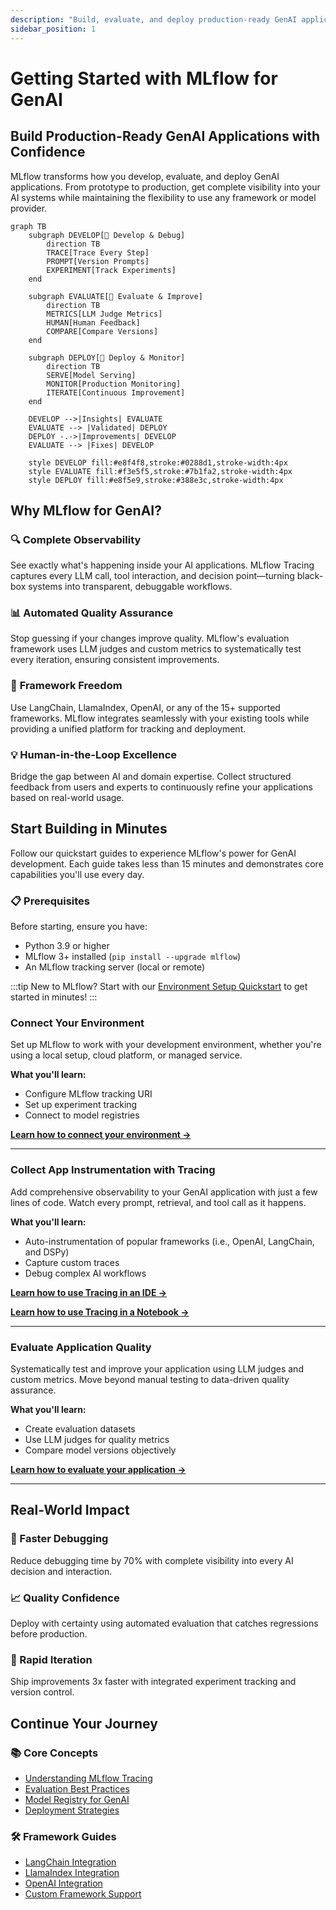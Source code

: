 ```yaml
---
description: "Build, evaluate, and deploy production-ready GenAI applications with MLflow's comprehensive LLMOps platform"
sidebar_position: 1
---
```


# Getting Started with MLflow for GenAI

## Build Production-Ready GenAI Applications with Confidence

MLflow transforms how you develop, evaluate, and deploy GenAI applications. From prototype to production, get complete visibility into your AI systems while maintaining the flexibility to use any framework or model provider.

<div style={{marginTop: '2rem', marginBottom: '2rem'}}>

```mermaid
graph TB
    subgraph DEVELOP[🔧 Develop & Debug]
        direction TB
        TRACE[Trace Every Step]
        PROMPT[Version Prompts]
        EXPERIMENT[Track Experiments]
    end

    subgraph EVALUATE[🧪 Evaluate & Improve]
        direction TB
        METRICS[LLM Judge Metrics]
        HUMAN[Human Feedback]
        COMPARE[Compare Versions]
    end

    subgraph DEPLOY[🚀 Deploy & Monitor]
        direction TB
        SERVE[Model Serving]
        MONITOR[Production Monitoring]
        ITERATE[Continuous Improvement]
    end

    DEVELOP -->|Insights| EVALUATE
    EVALUATE --> |Validated| DEPLOY
    DEPLOY -.->|Improvements| DEVELOP
    EVALUATE --> |Fixes| DEVELOP

    style DEVELOP fill:#e8f4f8,stroke:#0288d1,stroke-width:4px
    style EVALUATE fill:#f3e5f5,stroke:#7b1fa2,stroke-width:4px
    style DEPLOY fill:#e8f5e9,stroke:#388e3c,stroke-width:4px
```

</div>

## Why MLflow for GenAI?

### 🔍 **Complete Observability**

See exactly what's happening inside your AI applications. MLflow Tracing captures every LLM call, tool interaction, and decision point—turning black-box systems into transparent, debuggable workflows.

### 📊 **Automated Quality Assurance**

Stop guessing if your changes improve quality. MLflow's evaluation framework uses LLM judges and custom metrics to systematically test every iteration, ensuring consistent improvements.

### 🚀 **Framework Freedom**

Use LangChain, LlamaIndex, OpenAI, or any of the 15+ supported frameworks. MLflow integrates seamlessly with your existing tools while providing a unified platform for tracking and deployment.

### 💡 **Human-in-the-Loop Excellence**

Bridge the gap between AI and domain expertise. Collect structured feedback from users and experts to continuously refine your applications based on real-world usage.

## Start Building in Minutes

Follow our quickstart guides to experience MLflow's power for GenAI development. Each guide takes less than 15 minutes and demonstrates core capabilities you'll use every day.

### 📋 Prerequisites

Before starting, ensure you have:

- Python 3.9 or higher
- MLflow 3+ installed (`pip install --upgrade mlflow`)
- An MLflow tracking server (local or remote)

:::tip New to MLflow?
Start with our [Environment Setup Quickstart](/genai/getting-started/connect-environment) to get started in minutes!
:::

### Connect Your Environment

Set up MLflow to work with your development environment, whether you're using a local setup, cloud platform, or managed service.

**What you'll learn:**

- Configure MLflow tracking URI
- Set up experiment tracking
- Connect to model registries

**[Learn how to connect your environment →](/genai/getting-started/connect-environment)**

---

### Collect App Instrumentation with Tracing

Add comprehensive observability to your GenAI application with just a few lines of code. Watch every prompt, retrieval, and tool call as it happens.

**What you'll learn:**

- Auto-instrumentation of popular frameworks (i.e., OpenAI, LangChain, and DSPy)
- Capture custom traces
- Debug complex AI workflows

**[Learn how to use Tracing in an IDE →](/genai/getting-started/tracing/tracing-ide)**

**[Learn how to use Tracing in a Notebook →](/genai/getting-started/tracing/tracing-notebook)**

---

### Evaluate Application Quality

Systematically test and improve your application using LLM judges and custom metrics. Move beyond manual testing to data-driven quality assurance.

**What you'll learn:**

- Create evaluation datasets
- Use LLM judges for quality metrics
- Compare model versions objectively

**[Learn how to evaluate your application →](https://docs.databricks.com/aws/en/mlflow3/genai/getting-started/eval.html)**

---

## Real-World Impact

<div style={{
  display: 'grid',
  gridTemplateColumns: 'repeat(auto-fit, minmax(250px, 1fr))',
  gap: '20px',
  marginTop: '32px',
  marginBottom: '32px'
}}>
  <div style={{
    padding: '20px',
    backgroundColor: '#f8f9fa',
    borderRadius: '8px',
    borderLeft: '4px solid #0066cc'
  }}>
    <h3 style={{marginTop: 0}}>🎯 Faster Debugging</h3>
    <p>Reduce debugging time by 70% with complete visibility into every AI decision and interaction.</p>
  </div>

  <div style={{
    padding: '20px',
    backgroundColor: '#f8f9fa',
    borderRadius: '8px',
    borderLeft: '4px solid #28a745'
  }}>
    <h3 style={{marginTop: 0}}>📈 Quality Confidence</h3>
    <p>Deploy with certainty using automated evaluation that catches regressions before production.</p>
  </div>

  <div style={{
    padding: '20px',
    backgroundColor: '#f8f9fa',
    borderRadius: '8px',
    borderLeft: '4px solid #7b1fa2'
  }}>
    <h3 style={{marginTop: 0}}>🔄 Rapid Iteration</h3>
    <p>Ship improvements 3x faster with integrated experiment tracking and version control.</p>
  </div>
</div>

## Continue Your Journey

### 📚 Core Concepts

- [Understanding MLflow Tracing](/genai/tracing)
- [Evaluation Best Practices](/genai/eval-monitor)
- [Model Registry for GenAI](/genai/data-model/model-registry)
- [Deployment Strategies](/genai/serving)

### 🛠️ Framework Guides

- [LangChain Integration](/genai/flavors/langchain)
- [LlamaIndex Integration](/genai/flavors/llama-index)
- [OpenAI Integration](/genai/flavors/openai)
- [Custom Framework Support](/genai/flavors/chat-model-intro)
